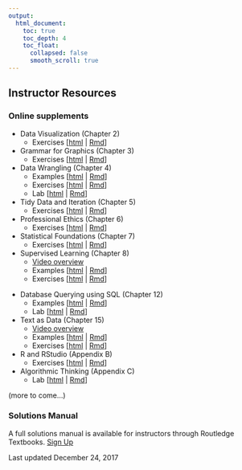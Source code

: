 ```yaml
---
output:
  html_document:
    toc: true
    toc_depth: 4
    toc_float:
      collapsed: false
      smooth_scroll: true
---
```


## Instructor Resources

### Online supplements

- Data Visualization (Chapter 2)
    - Exercises [[html](instructor/datavizI-ex.html)  | [Rmd](https://rawgit.com/mdsr-book/mdsr-book.github.io/master/instructor/datavizI-ex.Rmd)]

- Grammar for Graphics (Chapter 3)
    - Exercises [[html](instructor/datavizII-ex.html)  | [Rmd](https://rawgit.com/mdsr-book/mdsr-book.github.io/master/instructor/datavizII-ex.Rmd)]

- Data Wrangling (Chapter 4)
    - Examples [[html](instructor/dataI.html)  | [Rmd](https://rawgit.com/mdsr-book/mdsr-book.github.io/master/instructor/dataI.Rmd)]
    - Exercises [[html](instructor/dataI-ex.html)  | [Rmd](https://rawgit.com/mdsr-book/mdsr-book.github.io/master/instructor/dataI-ex.Rmd)]
    - Lab [[html](instructor/lab-group_by.html) | [Rmd](https://rawgit.com/mdsr-book/mdsr-book.github.io/master/instructor/lab-group_by.Rmd)]

- Tidy Data and Iteration (Chapter 5)
    - Exercises [[html](instructor/dataII-ex.html)  | [Rmd](https://rawgit.com/mdsr-book/mdsr-book.github.io/master/instructor/dataII-ex.Rmd)]

- Professional Ethics (Chapter 6)
    - Exercises [[html](instructor/ethics-ex.html)  | [Rmd](https://rawgit.com/mdsr-book/mdsr-book.github.io/master/instructor/ethics-ex.Rmd)]

- Statistical Foundations (Chapter 7)
    - Exercises [[html](instructor/foundations-ex.html)  | [Rmd](https://rawgit.com/mdsr-book/mdsr-book.github.io/master/instructor/foundations-ex.Rmd)]


- Supervised Learning (Chapter 8)
    - [Video overview](https://youtu.be/Nlezx2gS8hw)
    - Examples [[html](instructor/learningI.html)  | [Rmd](https://rawgit.com/mdsr-book/mdsr-book.github.io/master/instructor/learningI.Rmd)]
    - Exercises [[html](instructor/learningI-ex.html) |  [Rmd](https://rawgit.com/mdsr-book/mdsr-book.github.io/master/instructor/learningI-ex.Rmd)]

<!--

- Unsupervised Learning (Chapter 9)
    - Exercises [[html](instructor/learningII-ex.html)  | [Rmd](https://rawgit.com/mdsr-book/mdsr-book.github.io/master/instructor/learningII-ex.Rmd)]

- Simulation (Chapter 10)
    - Examples [[html](instructor/simulation.html)  | [Rmd](https://rawgit.com/mdsr-book/mdsr-book.github.io/master/instructor/simulation.Rmd)]
    - Exercises [[html](instructor/simulation-ex.html)  | [Rmd](https://rawgit.com/mdsr-book/mdsr-book.github.io/master/instructor/simulation-ex.Rmd)]

-->

- Database Querying using SQL (Chapter 12)
    - Examples [[html](instructor/sql.html)  | [Rmd](https://rawgit.com/mdsr-book/mdsr-book.github.io/master/instructor/sql.Rmd)]
    - Lab [[html](instructor/lab-sql.html) | [Rmd](https://rawgit.com/mdsr-book/mdsr-book.github.io/master/instructor/lab-sql.Rmd)]

- Text as Data (Chapter 15)
    - [Video overview](https://youtu.be/sp25j9WaqwA)
    - Examples [[html](instructor/text.html) | [Rmd](https://rawgit.com/mdsr-book/mdsr-book.github.io/master/instructor/text.Rmd)]
    - Exercises [[html](instructor/text-ex.html) | [Rmd](https://rawgit.com/mdsr-book/mdsr-book.github.io/master/instructor/text-ex.Rmd)]

- R and RStudio (Appendix B)
    - Exercises [[html](instructor/appR-ex.html) | [Rmd](https://rawgit.com/mdsr-book/mdsr-book.github.io/master/instructor/appR-ex.Rmd)]

- Algorithmic Thinking (Appendix C)
    - Lab [[html](instructor/lab-functions.html) | [Rmd](https://rawgit.com/mdsr-book/mdsr-book.github.io/master/instructor/lab-functions.Rmd)]


(more to come...)

### Solutions Manual

A full solutions manual is available for instructors through Routledge Textbooks. [Sign Up](http://routledgetextbooks.com/textbooks/instructor_downloads/)

Last updated December 24, 2017
